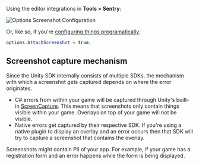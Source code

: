 Using the editor integrations in **Tools > Sentry**:

![Options Screenshot Configuration](./img/attach-screenshot-unity-editor.png)

Or, like so, if you're [configuring things programatically](/platforms/unity/configuration/options/):

```csharp {tabTitle:ScriptableOptionsConfiguration}
options.AttachScreenshot = true;
```

## Screenshot capture mechanism

Since the Unity SDK internally consists of multiple SDKs, the mechanism with which a screenshot gets captured depends on where the error originates.

- C# errors from within your game will be captured through Unity's built-in [ScreenCapture](https://docs.unity3d.com/ScriptReference/ScreenCapture.html). This means that screenshots only contain things visible within your game. Overlays on top of your game will not be visible.
- Native errors get captured by their respective SDK. If you're using a native plugin to display an overlay and an error occurs then that SDK will try to capture a screenshot that contains the overlay.

<Note>

Screenshots might contain PII of your app. For example, if your game has a registration form and an error happens while the form is being displayed.

</Note>
